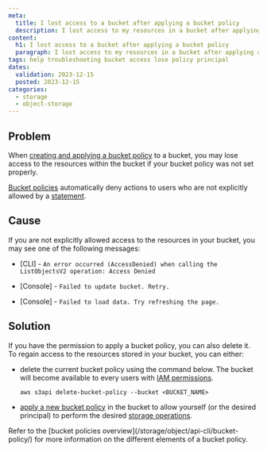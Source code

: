 ```yaml
---
meta:
  title: I lost access to a bucket after applying a bucket policy
  description: I lost access to my resources in a bucket after applying a bucket policy to it
content:
  h1: I lost access to a bucket after applying a bucket policy
  paragraph: I lost access to my resources in a bucket after applying a bucket policy to it
tags: help troubleshooting bucket access lose policy principal
dates:
  validation: 2023-12-15
  posted: 2023-12-15
categories:
  - storage
  - object-storage
---
```


<Macro id="iam-requirements" />


## Problem

When [creating and applying a bucket policy](/storage/object/api-cli/create-bucket-policy/) to a bucket, you may lose access to the resources within the bucket if your bucket policy was not set properly.

[Bucket policies](/storage/object/api-cli/bucket-policy/) automatically deny actions to users who are not explicitly allowed by a [statement](/storage/object/api-cli/bucket-policy/#statement).

<Macro id="important-bucket-policy" />

## Cause

If you are not explicitly allowed access to the resources in your bucket, you may see one of the following messages:

- \[CLI\] - `An error occurred (AccessDenied) when calling the ListObjectsV2 operation: Access Denied`

- \[Console\] - `Failed to update bucket. Retry.`

- \[Console\] - `Failed to load data. Try refreshing the page.`

## Solution

If you have the permission to apply a bucket policy, you can also delete it. To regain access to the resources stored in your bucket, you can either:

- delete the current bucket policy using the command below. The bucket will become available to every users with [IAM permissions](/identity-and-access-management/iam/concepts/#permission).
    ```
    aws s3api delete-bucket-policy --bucket <BUCKET_NAME>
    ```
- [apply a new bucket policy](/storage/object/api-cli/create-bucket-policy/) in the bucket to allow yourself (or the desired principal) to perform the desired [storage operations](/storage/object/api-cli/using-api-call-list/).

<Message type="note">
  Refer to the [bucket policies overview](/storage/object/api-cli/bucket-policy/) for more information on the different elements of a bucket policy.
</Message>

